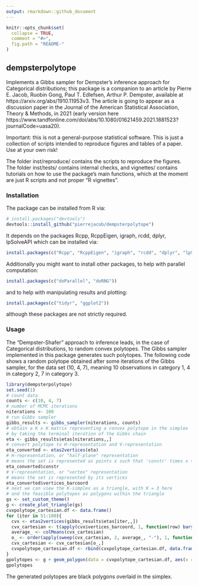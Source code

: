 ```yaml
---
output: rmarkdown::github_document
---
```

```r
knitr::opts_chunk$set(
  collapse = TRUE,
  comment = "#>",
  fig.path = "README-"
)
```

## dempsterpolytope

Implements a Gibbs sampler for Dempster's inference approach for Categorical distributions; this package is a companion to an article by Pierre E. Jacob, Ruobin Gong, Paul T. Edlefsen, Arthur P. Dempster, available at https://arxiv.org/abs/1910.11953v3.
The article is going to appear as a discussion paper in the Journal of the American Statistical Association, Theory & Methods,
in 2021 (early version here https://www.tandfonline.com/doi/abs/10.1080/01621459.2021.1881523?journalCode=uasa20).

Important: this is not a general-purpose statistical software. This is just a collection of scripts intended to reproduce figures and tables of a paper. Use at your own risk! 

The folder inst/reproduce/ contains the scripts to reproduce the figures.
The folder inst/tests/ contains internal checks, and vignettes/ contains tutorials on
how to use the package's main functions, which at the moment are just R scripts and not proper "R vignettes".

### Installation

The package can be installed from R via:
```r
# install.packages("devtools")
devtools::install_github("pierrejacob/dempsterpolytope")
```
It depends on the packages Rcpp, RcppEigen, igraph, rcdd, dplyr, lpSolveAPI which can be installed via:
```r
install.packages(c("Rcpp", "RcppEigen", "igraph", "rcdd", "dplyr", "lpSolveAPI"))
```

Additionally you might want to install other packages, to help with parallel computation:
```r
install.packages(c("doParallel", "doRNG"))
```
and to help with manipulating results and plotting:
```r
install.packages(c("tidyr", "ggplot2"))
```
although these packages are not strictly required.

### Usage

The "Dempster-Shafer" approach to inference leads, in the case of Categorical distributions,
to random convex polytopes. The Gibbs sampler implemented in this package generates such polytopes.
The following code shows a random polytope obtained after some iterations of the Gibbs sampler,
for the data set (10, 4, 7), meaning 10 observations in category 1, 4 in category 2, 7 in category 3.

```r
library(dempsterpolytope)
set.seed(1)
# count data
counts <- c(10, 4, 7)
# number of MCMC iterations
niterations <- 100
# run Gibbs sampler
gibbs_results <- gibbs_sampler(niterations, counts)
# obtain a K x K matrix representing a convex polytope in the simplex
# by taking the terminal iteration of the Gibbs chain
eta <- gibbs_results$etas[niterations,,]
# convert polytope to H-representation and V-representation
eta_converted <- etas2vertices(eta)
# H-representation, or "half-plane" representation
# means the set is represented as points x such that 'constr' times x <= 'rhs' 
eta_converted$constr
# V-representation, or "vertex" representation
# means the set is represented by its vertices
eta_converted$vertices_barcoord
# next we can view the K-simplex as a triangle, with K = 3 here
# and the feasible polytopes as polygons within the triangle
gs <- set_custom_theme()
g <- create_plot_triangle(gs)
cvxpolytope_cartesian.df <- data.frame()
for (iter in 51:100){
  cvx <- etas2vertices(gibbs_results$etas[iter,,])
  cvx_cartesian <- t(apply(cvx$vertices_barcoord, 1, function(row) barycentric2cartesian(row, gs$v_cartesian)))
  average_ <- colMeans(cvx_cartesian)
  o_ <- order(apply(sweep(cvx_cartesian, 2, average_, "-"), 1, function(v) atan2(v[2], v[1])))
  cvx_cartesian <- cvx_cartesian[o_,]
  cvxpolytope_cartesian.df <- rbind(cvxpolytope_cartesian.df, data.frame(cvx_cartesian, iter = iter))
}
gpolytopes <- g + geom_polygon(data = cvxpolytope_cartesian.df, aes(x = X1, y = X2, group = iter), size = 0.25, alpha = .2, fill = 'black', colour = 'black')
gpolytopes
```

The generated polytopes are black polygons overlaid in the simplex.
